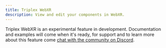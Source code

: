 ```yaml
---
title: Triplex WebXR
description: View and edit your components in WebXR.
---
```


Triplex WebXR is an experimental feature in development. Documentation and examples will come when it's ready, for support and to learn more about this feature come [chat with the community on Discord](https://discord.gg/nBzRBUEs4b).
